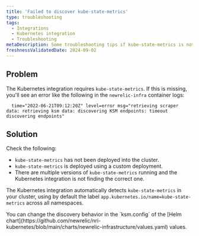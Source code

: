 ```yaml
---
title: 'Failed to discover kube-state-metrics'
type: troubleshooting
tags:
  - Integrations
  - Kubernetes integration
  - Troubleshooting
metaDescription: Some troubleshooting tips if kube-state-metrics is not found.
freshnessValidatedDate: 2024-09-02
---
```


## Problem

The Kubernetes integration requires `kube-state-metrics`. If this is missing, you'll see an error like the following in the `newrelic-infra` container logs:

  ```shell
    time="2022-06-21T09:12:20Z" level=error msg="retrieving scraper data: retrieving ksm data: discovering KSM endpoints: timeout discovering endpoints"
  ```

## Solution

Check the following:

  * `kube-state-metrics` has not been deployed into the cluster.
  * `kube-state-metrics` is deployed using a custom deployment.
  * There are multiple versions of `kube-state-metrics` running and the Kubernetes integration is not finding the correct one.

The Kubernetes integration automatically detects `kube-state-metrics` in your cluster, using by default the label `app.kubernetes.io/name=kube-state-metrics` across all namespaces.


<Callout variant="tip">
  You can change the discovery behavior in the `ksm.config` of the [Helm chart](https://github.com/newrelic/nri-kubernetes/blob/main/charts/newrelic-infrastructure/values.yaml) values.
</Callout>
